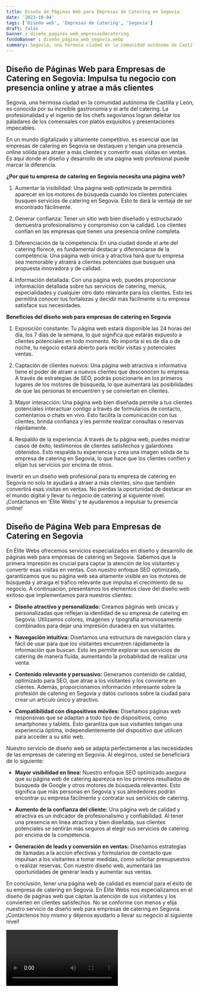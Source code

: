 ```yaml
---
title: Diseño de Páginas Web para Empresas de Catering en Segovia
date: '2023-10-04'
tags: ['Diseño web', 'Empresas de Catering', 'Segovia']
draft: false
banner : diseño_paginas_web_empresasdecatering
fondoBanner : diseño_pagina_web_segovia.webp
summary: Segovia, una hermosa ciudad en la comunidad autónoma de Castilla y León, es conocida por su increíble gastronomía y el arte del catering. La profesionalidad y el ingenio de los chefs segovianos logran deleitar los paladares de los comensales con platos exquisitos y presentaciones impecables.
---
```


## Diseño de Páginas Web para Empresas de Catering en Segovia: Impulsa tu negocio con presencia online y atrae a más clientes

Segovia, una hermosa ciudad en la comunidad autónoma de Castilla y León, es conocida por su increíble gastronomía y el arte del catering. La profesionalidad y el ingenio de los chefs segovianos logran deleitar los paladares de los comensales con platos exquisitos y presentaciones impecables.

En un mundo digitalizado y altamente competitivo, es esencial que las empresas de catering en Segovia se destaquen y tengan una presencia online sólida para atraer a más clientes y convertir esas visitas en ventas. Es aquí donde el diseño y desarrollo de una página web profesional puede marcar la diferencia. 

**¿Por qué tu empresa de catering en Segovia necesita una página web?**

1. Aumentar la visibilidad: Una página web optimizada te permitirá aparecer en los motores de búsqueda cuando los clientes potenciales busquen servicios de catering en Segovia. Esto te dará la ventaja de ser encontrado fácilmente.

2. Generar confianza: Tener un sitio web bien diseñado y estructurado demuestra profesionalismo y compromiso con la calidad. Los clientes confían en las empresas que tienen una presencia online completa.

3. Diferenciación de la competencia: En una ciudad donde el arte del catering florece, es fundamental destacar y diferenciarse de la competencia. Una página web única y atractiva hará que tu empresa sea memorable y atraerá a clientes potenciales que busquen una propuesta innovadora y de calidad.

4. Información detallada: Con una página web, puedes proporcionar información detallada sobre tus servicios de catering, menús, especialidades y cualquier otro dato relevante para los clientes. Esto les permitirá conocer tus fortalezas y decidir más fácilmente si tu empresa satisface sus necesidades.

**Beneficios del diseño web para empresas de catering en Segovia**

1. Exposición constante: Tu página web estará disponible las 24 horas del día, los 7 días de la semana, lo que significa que estarás expuesto a clientes potenciales en todo momento. No importa si es de día o de noche, tu negocio estará abierto para recibir visitas y potenciales ventas.

2. Captación de clientes nuevos: Una página web atractiva e informativa tiene el poder de atraer a nuevos clientes que desconocen tu empresa. A través de estrategias de SEO, podrás posicionarte en los primeros lugares de los motores de búsqueda, lo que aumentará las posibilidades de que las personas te encuentren y se conviertan en clientes.

3. Mayor interacción: Una página web bien diseñada permite a tus clientes potenciales interactuar contigo a través de formularios de contacto, comentarios o chats en vivo. Esto facilita la comunicación con tus clientes, brinda confianza y les permite realizar consultas o reservas rápidamente.

4. Respaldo de la experiencia: A través de tu página web, puedes mostrar casos de éxito, testimonios de clientes satisfechos y galardones obtenidos. Esto respalda tu experiencia y crea una imagen sólida de tu empresa de catering en Segovia, lo que hace que los clientes confíen y elijan tus servicios por encima de otros.

Invertir en un diseño web profesional para tu empresa de catering en Segovia no solo te ayudará a atraer a más clientes, sino que también convertirá esas visitas en ventas. No pierdas la oportunidad de destacar en el mundo digital y llevar tu negocio de catering al siguiente nivel. ¡Contáctanos en 'Élite Webs' y te ayudaremos a impulsar tu presencia online!

<GifSeo />

<Cta />

## Diseño de Página Web para Empresas de Catering en Segovia

En Élite Webs ofrecemos servicios especializados en diseño y desarrollo de páginas web para empresas de catering en Segovia. Sabemos que la primera impresión es crucial para captar la atención de los visitantes y convertir esas visitas en ventas. Con nuestro enfoque SEO optimizado, garantizamos que su página web sea altamente visible en los motores de búsqueda y atraiga el tráfico relevante que impulsa el crecimiento de su negocio. A continuación, presentamos los elementos clave del diseño web exitoso que implementamos para nuestros clientes:

- **Diseño atractivo y personalizado:** Creamos páginas web únicas y personalizadas que reflejan la identidad de su empresa de catering en Segovia. Utilizamos colores, imágenes y tipografía armoniosamente combinados para dejar una impresión duradera en sus visitantes.

- **Navegación intuitiva:** Diseñamos una estructura de navegación clara y fácil de usar para que los visitantes encuentren rápidamente la información que buscan. Esto les permite explorar sus servicios de catering de manera fluida, aumentando la probabilidad de realizar una venta.

- **Contenido relevante y persuasivo:** Generamos contenido de calidad, optimizado para SEO, que atrae a los visitantes y los convierte en clientes. Además, proporcionamos información interesante sobre la profesión de catering en Segovia y datos curiosos sobre la ciudad para crear un artículo único y atractivo.

- **Compatibilidad con dispositivos móviles:** Diseñamos páginas web responsivas que se adaptan a todo tipo de dispositivos, como smartphones y tablets. Esto garantiza que sus visitantes tengan una experiencia óptima, independientemente del dispositivo que utilicen para acceder a su sitio web.

Nuestro servicio de diseño web se adapta perfectamente a las necesidades de las empresas de catering en Segovia. Al elegirnos, usted se beneficiará de lo siguiente:

- **Mayor visibilidad en línea:** Nuestro enfoque SEO optimizado asegura que su página web de catering aparezca en los primeros resultados de búsqueda de Google y otros motores de búsqueda relevantes. Esto significa que más personas en Segovia y sus alrededores podrán encontrar su empresa fácilmente y contratar sus servicios de catering.

- **Aumento de la confianza del cliente:** Una página web de calidad y atractiva es un indicador de profesionalismo y confiabilidad. Al tener una presencia en línea atractiva y bien diseñada, sus clientes potenciales se sentirán más seguros al elegir sus servicios de catering por encima de la competencia.

- **Generación de leads y conversión en ventas:** Diseñamos estrategias de llamadas a la acción efectivas y formularios de contacto que impulsan a los visitantes a tomar medidas, como solicitar presupuestos o realizar reservas. Con nuestro diseño web, aumentará las oportunidades de generar leads y aumentar sus ventas.

En conclusión, tener una página web de calidad es esencial para el éxito de su empresa de catering en Segovia. En Élite Webs nos especializamos en el diseño de páginas web que captan la atención de sus visitantes y los convierten en clientes satisfechos. No se conforme con menos y elija nuestro servicio de diseño web para empresas de catering en Segovia. ¡Contáctenos hoy mismo y déjenos ayudarlo a llevar su negocio al siguiente nivel!

<Video />

<CtaBot job='Empresas de Catering' city='Segovia'/>

<Gmaps query='Segovia+españa+maps' />